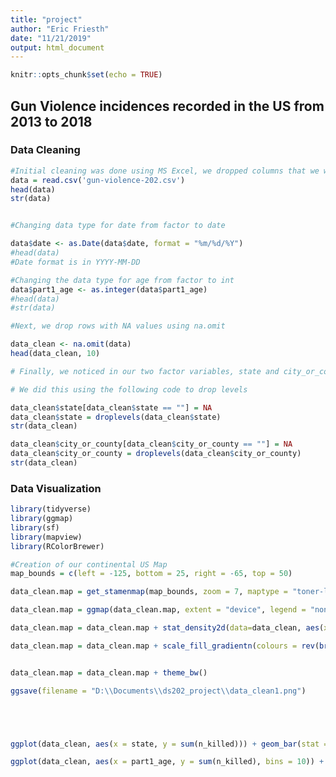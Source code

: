 ```yaml
---
title: "project"
author: "Eric Friesth"
date: "11/21/2019"
output: html_document
---
```


```r
knitr::opts_chunk$set(echo = TRUE)
```

## Gun Violence incidences recorded in the US from 2013 to 2018

### Data Cleaning

```r
#Initial cleaning was done using MS Excel, we dropped columns that we weren't planning to use (Address, house district, senate district, part2-5_age) and removed rows with empty cells.
data = read.csv('gun-violence-202.csv')
head(data)
str(data)


#Changing data type for date from factor to date

data$date <- as.Date(data$date, format = "%m/%d/%Y")
#head(data)
#Date format is in YYYY-MM-DD

#Changing the data type for age from factor to int
data$part1_age <- as.integer(data$part1_age)
#head(data)
#str(data)

#Next, we drop rows with NA values using na.omit

data_clean <- na.omit(data)
head(data_clean, 10)

# Finally, we noticed in our two factor variables, state and city_or_county, had levels "" that had to be removed as they were unnecessary

# We did this using the following code to drop levels

data_clean$state[data_clean$state == ""] = NA
data_clean$state = droplevels(data_clean$state)
str(data_clean)

data_clean$city_or_county[data_clean$city_or_county == ""] = NA
data_clean$city_or_county = droplevels(data_clean$city_or_county)
str(data_clean)

```

### Data Visualization

```r

library(tidyverse)
library(ggmap)
library(sf)
library(mapview)
library(RColorBrewer)

#Creation of our continental US Map
map_bounds = c(left = -125, bottom = 25, right = -65, top = 50)

data_clean.map = get_stamenmap(map_bounds, zoom = 7, maptype = "toner-lite")

data_clean.map = ggmap(data_clean.map, extent = "device", legend = "none")

data_clean.map = data_clean.map + stat_density2d(data=data_clean, aes(x = data_clean$longitude, y = data_clean$latitude, fill = ..level.., alpha = ..level..), geom="polygon")

data_clean.map = data_clean.map + scale_fill_gradientn(colours = rev(brewer.pal(7, "Spectral")))


data_clean.map = data_clean.map + theme_bw()

ggsave(filename = "D:\\Documents\\ds202_project\\data_clean1.png")





ggplot(data_clean, aes(x = state, y = sum(n_killed))) + geom_bar(stat = "identity") + theme(axis.text.x = element_text(angle=90, hjust=1)) + labs(x = "State", y= "Total Number Killed", title = "Total Killed Per State (2013-2018)")

ggplot(data_clean, aes(x = part1_age, y = sum(n_killed), bins = 10)) + geom_histogram(stat = "identity") + labs(x="Ages of Actors", y = "Total Number Killed", title = "Total Killed by Actors of Each Particular Age (2013-2018)")

```




















